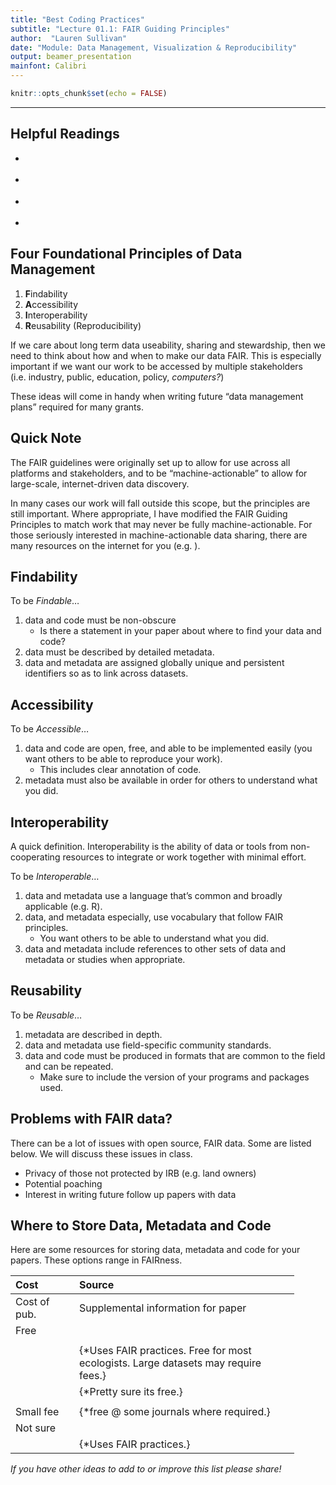 ```yaml
---
title: "Best Coding Practices"
subtitle: "Lecture 01.1: FAIR Guiding Principles"
author:  "Lauren Sullivan"
date: "Module: Data Management, Visualization & Reproducibility"
output: beamer_presentation
mainfont: Calibri 
---
```



```r
knitr::opts_chunk$set(echo = FALSE)

```
---

## Helpful Readings


  - [\textcolor{teal}{Wilkinson et al. (2016) The FAIR Guiding Principles for Scientific Data Management and Stewardship. \textit{Scientific Data}. 3:160018.}](https://www.nature.com/articles/sdata201618)
  
  - [\textcolor{teal}{Sandve et al. (2013) Ten Simple Rules for Reproducible Computational Research. \textit{PLOS Computational Biology}.}](https://journals.plos.org/ploscompbiol/article?id=10.1371/journal.pcbi.1003285) 
  
  - [\textcolor{teal}{Powers, S.M., S.E. Hampton (2019) Open Science, Reproducibility, and Transparency in Ecology. \textit{Ecological Applications}. 29:1.}](https://esajournals.onlinelibrary.wiley.com/doi/full/10.1002/eap.1822)
  
  - [\textcolor{teal}{GO FAIR Initiative}](https://www.go-fair.org/go-fair-initiative)



## Four Foundational Principles of Data Management

1. **F**indability
2. **A**ccessibility
3. **I**nteroperability
4. **R**eusability (Reproducibility)

\bigskip If we care about long term data useability, sharing and stewardship, then we need to think about how and when to make our data FAIR. This is especially important if we want our work to be accessed by multiple stakeholders (i.e. industry, public, education, policy, *computers?*)

\bigskip These ideas will come in handy when writing future "data management plans" required for many grants.


## Quick Note

The FAIR guidelines were originally set up to allow for use across all platforms and stakeholders, and to be "machine-actionable" to allow for large-scale, internet-driven data discovery. 

In many cases our work will fall outside this scope, but the principles are still important. Where appropriate, I have modified the FAIR Guiding Principles to match work that may never be fully machine-actionable. For those seriously interested in machine-actionable data sharing, there are many resources on the internet for you (e.g. [\textcolor{teal}{FORCE11}](https://www.force11.org/group/fairgroup/fairprinciples)).

## Findability

To be *Findable*...
\bigskip

1.  data and code must be non-obscure  
    - Is there a statement in your paper about where to find your data and code?
2.  data must be described by detailed metadata.
3.  data and metadata are assigned globally unique and persistent identifiers so as to link across datasets.


## Accessibility

To be *Accessible*...
\bigskip

1.  data and code are open, free, and able to be implemented easily (you want others to be able to reproduce your work).
    - This includes clear annotation of code.
2.  metadata must also be available in order for others to understand what you did.


## Interoperability

A quick definition.  Interoperability is the ability of data or tools from non-cooperating resources to integrate or work together with minimal effort.
\bigskip

To be *Interoperable*...
\bigskip

1.  data and metadata use a language that's common and broadly applicable (e.g. R).
2.  data, and metadata especially, use vocabulary that follow FAIR principles.
    - You want others to be able to understand what you did.
3.  data and metadata include references to other sets of data and metadata or studies when appropriate.



## Reusability

To be *Reusable*...
\bigskip

1.  metadata are described in depth.
2.  data and metadata use field-specific community standards.
3.  data and code must be produced in formats that are common to the field and can be repeated.
    -  Make sure to include the version of your programs and packages used.




## Problems with FAIR data?

There can be a lot of issues with open source, FAIR data.  Some are listed below.  We will discuss these issues in class.

- Privacy of those not protected by IRB (e.g. land owners)
- Potential poaching
- Interest in writing future follow up papers with data


## Where to Store Data, Metadata and Code

Here are some resources for storing data, metadata and code for your papers. These options range in FAIRness.

-------------------------------------------------------------
**Cost**       **Source**

-------------- -------------------------------------------------
Cost of pub.   Supplemental information for paper


Free           [\textcolor{teal}{Zenodo}](https://zenodo.org/) 
               
               [\textcolor{teal}{Open Science Framework (OSF)}](https://osf.io/) 
               
               [\textcolor{teal}{Environmental Data Initiative (EDI)}](https://environmentaldatainitiative.org/)
               \scriptsize{*Uses FAIR practices. Free for most ecologists. Large datasets may require fees.}

               [\textcolor{teal}{Dataverse}](https://dataverse.org/)
               \scriptsize{*Pretty sure its free.}

               [\textcolor{teal}{Figshare}](https://figshare.com/)
               
               
Small fee      [\textcolor{teal}{Dryad}](https://datadryad.org/stash) 
               \scriptsize{*free @ some journals where required.}               
       
Not sure       [\textcolor{teal}{GenBank}](https://www.ncbi.nlm.nih.gov/genbank/)

               [\textcolor{teal}{Worldwide Protein Data Bank (wwPDB)}](https://www.wwpdb.org/)
               \scriptsize{*Uses FAIR practices.}


-------------------------------------------------------------
*If you have other ideas to add to or improve this list please share!*

